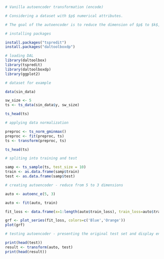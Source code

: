 ```r
# Vanilla autoencoder transformation (encode)

# Considering a dataset with $p$ numerical attributes. 

# The goal of the autoencoder is to reduce the dimension of $p$ to $k$, such that these $k$ attributes are enough to recompose the original $p$ attributes. 

# installing packages

install.packages("tspredit")
install.packages("daltoolboxdp")
```

```r
# loading DAL
library(daltoolbox)
library(tspredit)
library(daltoolboxdp)
library(ggplot2)
```

```r
# dataset for example 

data(sin_data)

sw_size <- 5
ts <- ts_data(sin_data$y, sw_size)

ts_head(ts)
```

```r
# applying data normalization

preproc <- ts_norm_gminmax()
preproc <- fit(preproc, ts)
ts <- transform(preproc, ts)

ts_head(ts)
```

```r
# spliting into training and test

samp <- ts_sample(ts, test_size = 10)
train <- as.data.frame(samp$train)
test <- as.data.frame(samp$test)
```

```r
# creating autoencoder - reduce from 5 to 3 dimensions

auto <- autoenc_e(5, 3)

auto <- fit(auto, train)
```

```r
fit_loss <- data.frame(x=1:length(auto$train_loss), train_loss=auto$train_loss,val_loss=auto$val_loss)

grf <- plot_series(fit_loss, colors=c('Blue','Orange'))
plot(grf)
```

```r
# testing autoencoder - presenting the original test set and display encoding

print(head(test))
result <- transform(auto, test)
print(head(result))
```

